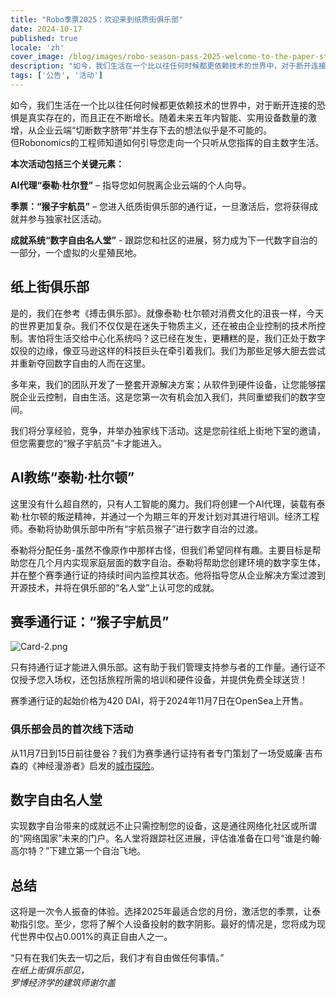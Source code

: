 ```yaml
---
title: "Robo季票2025：欢迎来到纸质街俱乐部"
date: 2024-10-17
published: true
locale: 'zh'
cover_image: /blog/images/robo-season-pass-2025-welcome-to-the-paper-st-club/cover.png
description: "如今，我们生活在一个比以往任何时候都更依赖技术的世界中，对于断开连接的恐惧是真实存在的，而且正在不断增长。随着未来五年内智能、实用设备数量的激增，从企业云端“切断数字脐带”并生存下去的想法似乎是不可能的。"
tags: ['公告', '活动']
---
```


如今，我们生活在一个比以往任何时候都更依赖技术的世界中，对于断开连接的恐惧是真实存在的，而且正在不断增长。随着未来五年内智能、实用设备数量的激增，从企业云端“切断数字脐带”并生存下去的想法似乎是不可能的。   
但Robonomics的工程师知道如何引导您走向一个只听从您指挥的自主数字生活。

**本次活动包括三个关键元素：**

**AI代理“泰勒·杜尔登”** – 指导您如何脱离企业云端的个人向导。

**季票：“猴子宇航员”** – 您进入纸质街俱乐部的通行证，一旦激活后，您将获得成就并参与独家社区活动。

**成就系统“数字自由名人堂”** - 跟踪您和社区的进展，努力成为下一代数字自治的一部分，一个虚拟的火星殖民地。

## 纸上街俱乐部   
是的，我们在参考《搏击俱乐部》。就像泰勒·杜尔顿对消费文化的沮丧一样，今天的世界更加复杂。我们不仅仅是在迷失于物质主义，还在被由企业控制的技术所控制。害怕将生活交给中心化系统吗？这已经在发生，更糟糕的是，我们正处于数字奴役的边缘，像亚马逊这样的科技巨头在牵引着我们。我们为那些足够大胆去尝试并重新夺回数字自由的人而在这里。

多年来，我们的团队开发了一整套开源解决方案；从软件到硬件设备，让您能够摆脱企业云控制，自由生活。这是您第一次有机会加入我们，共同重塑我们的数字空间。

我们将分享经验，竞争，并举办独家线下活动。这是您前往纸上街地下室的邀请，但您需要您的“猴子宇航员”卡才能进入。

## AI教练“泰勒·杜尔顿”   
这里没有什么超自然的，只有人工智能的魔力。我们将创建一个AI代理，装载有泰勒·杜尔顿的叛逆精神，并通过一个为期三年的开发计划对其进行培训。经济工程师。泰勒将协助俱乐部中所有“宇航员猴子”进行数字自治的过渡。

泰勒将分配任务-虽然不像原作中那样古怪，但我们希望同样有趣。主要目标是帮助您在几个月内实现家庭层面的数字自治。泰勒将帮助您创建环境的数字孪生体，并在整个赛季通行证的持续时间内监控其状态。他将指导您从企业解决方案过渡到开源技术，并将在俱乐部的“名人堂”上认可您的成就。

## 赛季通行证：“猴子宇航员”

![Card-2.png](/blog/images/robo-season-pass-2025-welcome-to-the-paper-st-club/card-2.png)

只有持通行证才能进入俱乐部。这有助于我们管理支持参与者的工作量。通行证不仅授予您入场权，还包括旅程所需的培训和硬件设备，并提供免费全球送货！

赛季通行证的起始价格为420 DAI，将于2024年11月7日在OpenSea上开售。

### 俱乐部会员的首次线下活动
从11月7日到15日前往曼谷？我们为赛季通行证持有者专门策划了一场受威廉·吉布森的《神经漫游者》启发的[城市探险](https://x.com/AIRA_Robonomics/status/1844293067009929439)。

## 数字自由名人堂
实现数字自治带来的成就远不止只需控制您的设备，这是通往网络化社区或所谓的“网络国家”未来的门户。名人堂将跟踪社区进展，评估谁准备在口号“谁是约翰·高尔特？”下建立第一个自治飞地。

## 总结  
这将是一次令人振奋的体验。选择2025年最适合您的月份，激活您的季票，让泰勒指引您。至少，您将了解个人设备投射的数字阴影。最好的情况是，您将成为现代世界中仅占0.001%的真正自由人之一。

“只有在我们失去一切之后，我们才有自由做任何事情。”  
*在纸上街俱乐部见，  
罗博经济学的建筑师谢尔盖*